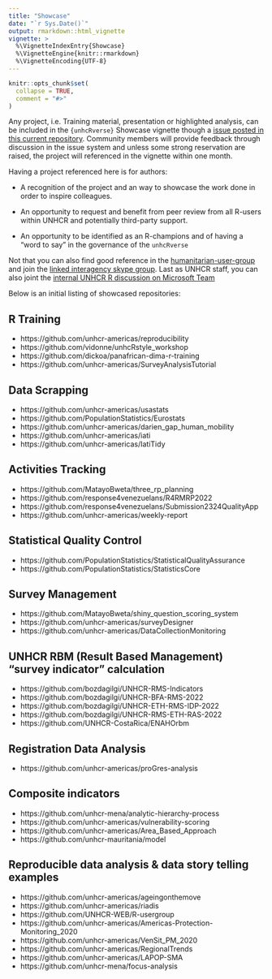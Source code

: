```yaml
---
title: "Showcase"
date: "`r Sys.Date()`"
output: rmarkdown::html_vignette
vignette: >
  %\VignetteIndexEntry{Showcase}
  %\VignetteEngine{knitr::rmarkdown}
  %\VignetteEncoding{UTF-8}
---
```


```r
knitr::opts_chunk$set(
  collapse = TRUE,
  comment = "#>"
)
```

 

Any project, i.e. Training material, presentation or highlighted analysis, can be included in the `{unhcRverse}` Showcase vignette though a [issue posted in this current repository](https://github.com/unhcRverse/unhcRverse/issues).  Community members will provide feedback through discussion in the issue system and unless some strong reservation are raised, the project will referenced in the vignette within one month.

Having a project referenced here is for authors:

 * A recognition of the project and an way to showcase the work done in order to inspire colleagues.

 * An opportunity to request and benefit from peer review from all R-users within UNHCR and potentially third-party support.

 * An opportunity to be identified as an R-champions and of having a "word to say" in the governance of the `unhcRverse`


Not that you can also find good reference in the [humanitarian-user-group](https://humanitarian-user-group.github.io/) and join the [linked interagency skype group](https://join.skype.com/qYBKC5q3wKp4). Last as UNHCR staff, you can also joint the [internal UNHCR R discussion on Microsoft Team](https://teams.microsoft.com/l/team/19%3abJPOOPqjzEEM31OYga5Jzw8mqGxDb_V2EKJedvKIims1%40thread.tacv2/conversations?groupId=68d8e31a-a244-479b-8467-4dc6bf9b7fdd&tenantId=e5c37981-6664-4134-8a0c-6543d2af80be)

 
Below is an initial listing of showcased repositories:


## R Training

 * https://github.com/unhcr-americas/reproducibility
 * https://github.com/vidonne/unhcRstyle_workshop
 * https://github.com/dickoa/panafrican-dima-r-training 
 * https://github.com/unhcr-americas/SurveyAnalysisTutorial
 

## Data Scrapping

 * https://github.com/unhcr-americas/usastats
 * https://github.com/PopulationStatistics/Eurostats
 * https://github.com/unhcr-americas/darien_gap_human_mobility
 * https://github.com/unhcr-americas/iati
 * https://github.com/unhcr-americas/IatiTidy
 
## Activities Tracking

 * https://github.com/MatayoBweta/three_rp_planning
 * https://github.com/response4venezuelans/R4RMRP2022
 * https://github.com/response4venezuelans/Submission2324QualityApp
 * https://github.com/unhcr-americas/weekly-report

## Statistical Quality Control

 * https://github.com/PopulationStatistics/StatisticalQualityAssurance
 * https://github.com/PopulationStatistics/StatisticsCore

## Survey Management

 * https://github.com/MatayoBweta/shiny_question_scoring_system
 * https://github.com/unhcr-americas/surveyDesigner
 * https://github.com/unhcr-americas/DataCollectionMonitoring

## UNHCR RBM (Result Based Management) "survey indicator" calculation

 * https://github.com/bozdagilgi/UNHCR-RMS-Indicators
 * https://github.com/bozdagilgi/UNHCR-BFA-RMS-2022
 * https://github.com/bozdagilgi/UNHCR-ETH-RMS-IDP-2022
 * https://github.com/bozdagilgi/UNHCR-RMS-ETH-RAS-2022
 * https://github.com/UNHCR-CostaRica/ENAHOrbm
 
## Registration Data Analysis 

 * https://github.com/unhcr-americas/proGres-analysis

## Composite indicators 

 * https://github.com/unhcr-mena/analytic-hierarchy-process
 * https://github.com/unhcr-americas/vulnerability-scoring
 * https://github.com/unhcr-americas/Area_Based_Approach
 * https://github.com/unhcr-mauritania/model

## Reproducible data analysis & data story telling examples

 * https://github.com/unhcr-americas/ageingonthemove
 * https://github.com/unhcr-americas/riadis
 * https://github.com/UNHCR-WEB/R-usergroup
 * https://github.com/unhcr-americas/Americas-Protection-Monitoring_2020
 * https://github.com/unhcr-americas/VenSit_PM_2020
 * https://github.com/unhcr-americas/RegionalTrends
 * https://github.com/unhcr-americas/LAPOP-SMA
 * https://github.com/unhcr-mena/focus-analysis